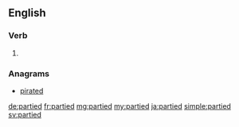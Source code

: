 ==English==

===Verb===
{{head|en|verb form}}

# {{en-past of|party}}

===Anagrams===
* [[pirated#English|pirated]]

[[de:partied]]
[[fr:partied]]
[[mg:partied]]
[[my:partied]]
[[ja:partied]]
[[simple:partied]]
[[sv:partied]]